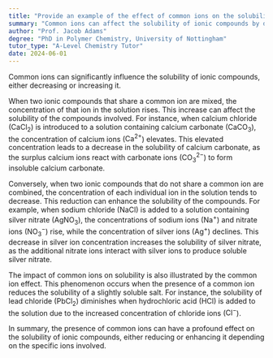 ```yaml
---
title: "Provide an example of the effect of common ions on the solubility of different ionic compounds"
summary: "Common ions can affect the solubility of ionic compounds by decreasing or increasing it."
author: "Prof. Jacob Adams"
degree: "PhD in Polymer Chemistry, University of Nottingham"
tutor_type: "A-Level Chemistry Tutor"
date: 2024-06-01
---
```


Common ions can significantly influence the solubility of ionic compounds, either decreasing or increasing it.

When two ionic compounds that share a common ion are mixed, the concentration of that ion in the solution rises. This increase can affect the solubility of the compounds involved. For instance, when calcium chloride ($\text{CaCl}_2$) is introduced to a solution containing calcium carbonate ($\text{CaCO}_3$), the concentration of calcium ions ($\text{Ca}^{2+}$) elevates. This elevated concentration leads to a decrease in the solubility of calcium carbonate, as the surplus calcium ions react with carbonate ions ($\text{CO}_3^{2-}$) to form insoluble calcium carbonate.

Conversely, when two ionic compounds that do not share a common ion are combined, the concentration of each individual ion in the solution tends to decrease. This reduction can enhance the solubility of the compounds. For example, when sodium chloride ($\text{NaCl}$) is added to a solution containing silver nitrate ($\text{AgNO}_3$), the concentrations of sodium ions ($\text{Na}^+$) and nitrate ions ($\text{NO}_3^-$) rise, while the concentration of silver ions ($\text{Ag}^+$) declines. This decrease in silver ion concentration increases the solubility of silver nitrate, as the additional nitrate ions interact with silver ions to produce soluble silver nitrate.

The impact of common ions on solubility is also illustrated by the common ion effect. This phenomenon occurs when the presence of a common ion reduces the solubility of a slightly soluble salt. For instance, the solubility of lead chloride ($\text{PbCl}_2$) diminishes when hydrochloric acid ($\text{HCl}$) is added to the solution due to the increased concentration of chloride ions ($\text{Cl}^-$).

In summary, the presence of common ions can have a profound effect on the solubility of ionic compounds, either reducing or enhancing it depending on the specific ions involved.
    